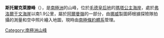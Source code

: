{{coord|72|3|S|3|25|W|display=title}}

'''斯托爾克萊滕峰'''（{{lang-nn|Storkletten}}），是[[南極洲|南極洲]]的山峰，位於[[毛德皇后地|毛德皇后地]]的[[瑪塔公主海岸|瑪塔公主海岸]]，處於[[弗洛爾于文海崖|弗洛爾于文海崖]]以南1.9公里，屬於[[阿爾曼嶺|阿爾曼嶺]]的一部分，由[[挪威|挪威]]製圖師根據探險隊拍攝的測量和空中照片繪入地圖，現時由[[南極條約體系|南極條約體系]]管理。

{{Antarctica-geo-stub}}
[[Category:南極洲山峰|Category:南極洲山峰]]